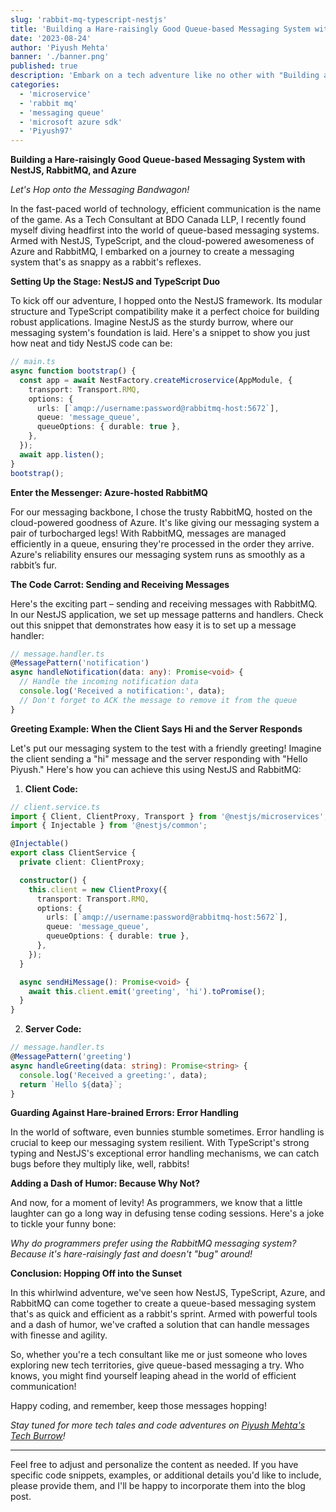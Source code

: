 ```yaml
---
slug: 'rabbit-mq-typescript-nestjs'
title: 'Building a Hare-raisingly Good Queue-based Messaging System with NestJS, RabbitMQ, and Azure'
date: '2023-08-24'
author: 'Piyush Mehta'
banner: './banner.png'
published: true
description: 'Embark on a tech adventure like no other with "Building a Hare-raisingly Good Queue-based Messaging System"! Join Piyush Mehta, Tech Consultant at BDO Canada LLP, as he crafts a messaging marvel using NestJS, TypeScript, Azure, and RabbitMQ'
categories:
  - 'microservice'
  - 'rabbit mq'
  - 'messaging queue'
  - 'microsoft azure sdk'
  - 'Piyush97'
---
```


**Building a Hare-raisingly Good Queue-based Messaging System with NestJS, RabbitMQ, and Azure**

_Let's Hop onto the Messaging Bandwagon!_

In the fast-paced world of technology, efficient communication is the name of the game. As a Tech Consultant at BDO Canada LLP, I recently found myself diving headfirst into the world of queue-based messaging systems. Armed with NestJS, TypeScript, and the cloud-powered awesomeness of Azure and RabbitMQ, I embarked on a journey to create a messaging system that's as snappy as a rabbit's reflexes.

**Setting Up the Stage: NestJS and TypeScript Duo**

To kick off our adventure, I hopped onto the NestJS framework. Its modular structure and TypeScript compatibility make it a perfect choice for building robust applications. Imagine NestJS as the sturdy burrow, where our messaging system's foundation is laid. Here's a snippet to show you just how neat and tidy NestJS code can be:

```typescript
// main.ts
async function bootstrap() {
  const app = await NestFactory.createMicroservice(AppModule, {
    transport: Transport.RMQ,
    options: {
      urls: [`amqp://username:password@rabbitmq-host:5672`],
      queue: 'message_queue',
      queueOptions: { durable: true },
    },
  });
  await app.listen();
}
bootstrap();
```

**Enter the Messenger: Azure-hosted RabbitMQ**

For our messaging backbone, I chose the trusty RabbitMQ, hosted on the cloud-powered goodness of Azure. It's like giving our messaging system a pair of turbocharged legs! With RabbitMQ, messages are managed efficiently in a queue, ensuring they're processed in the order they arrive. Azure's reliability ensures our messaging system runs as smoothly as a rabbit’s fur.

**The Code Carrot: Sending and Receiving Messages**

Here's the exciting part – sending and receiving messages with RabbitMQ. In our NestJS application, we set up message patterns and handlers. Check out this snippet that demonstrates how easy it is to set up a message handler:

```typescript
// message.handler.ts
@MessagePattern('notification')
async handleNotification(data: any): Promise<void> {
  // Handle the incoming notification data
  console.log('Received a notification:', data);
  // Don't forget to ACK the message to remove it from the queue
}
```

**Greeting Example: When the Client Says Hi and the Server Responds**

Let's put our messaging system to the test with a friendly greeting! Imagine the client sending a "hi" message and the server responding with "Hello Piyush." Here's how you can achieve this using NestJS and RabbitMQ:

1. **Client Code:**

```typescript
// client.service.ts
import { Client, ClientProxy, Transport } from '@nestjs/microservices';
import { Injectable } from '@nestjs/common';

@Injectable()
export class ClientService {
  private client: ClientProxy;

  constructor() {
    this.client = new ClientProxy({
      transport: Transport.RMQ,
      options: {
        urls: [`amqp://username:password@rabbitmq-host:5672`],
        queue: 'message_queue',
        queueOptions: { durable: true },
      },
    });
  }

  async sendHiMessage(): Promise<void> {
    await this.client.emit('greeting', 'hi').toPromise();
  }
}
```

2. **Server Code:**

```typescript
// message.handler.ts
@MessagePattern('greeting')
async handleGreeting(data: string): Promise<string> {
  console.log('Received a greeting:', data);
  return `Hello ${data}`;
}
```

**Guarding Against Hare-brained Errors: Error Handling**

In the world of software, even bunnies stumble sometimes. Error handling is crucial to keep our messaging system resilient. With TypeScript's strong typing and NestJS's exceptional error handling mechanisms, we can catch bugs before they multiply like, well, rabbits!

**Adding a Dash of Humor: Because Why Not?**

And now, for a moment of levity! As programmers, we know that a little laughter can go a long way in defusing tense coding sessions. Here's a joke to tickle your funny bone:

_Why do programmers prefer using the RabbitMQ messaging system? Because it's hare-raisingly fast and doesn't "bug" around!_

**Conclusion: Hopping Off into the Sunset**

In this whirlwind adventure, we've seen how NestJS, TypeScript, Azure, and RabbitMQ can come together to create a queue-based messaging system that's as quick and efficient as a rabbit's sprint. Armed with powerful tools and a dash of humor, we've crafted a solution that can handle messages with finesse and agility.

So, whether you're a tech consultant like me or just someone who loves exploring new tech territories, give queue-based messaging a try. Who knows, you might find yourself leaping ahead in the world of efficient communication!

Happy coding, and remember, keep those messages hopping!

_Stay tuned for more tech tales and code adventures on [Piyush Mehta's Tech Burrow](https://www.piymehta.com)!_

---

Feel free to adjust and personalize the content as needed. If you have specific code snippets, examples, or additional details you'd like to include, please provide them, and I'll be happy to incorporate them into the blog post.
